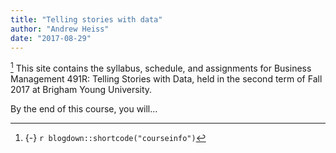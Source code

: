 ```yaml
---
title: "Telling stories with data"
author: "Andrew Heiss"
date: "2017-08-29"
---
```


^[{-} `r blogdown::shortcode("courseinfo")`] <span class="newthought">This site contains</span> the syllabus, schedule, and assignments for Business Management 491R: Telling Stories with Data, held in the second term of Fall 2017 at Brigham Young University.

By the end of this course, you will…
